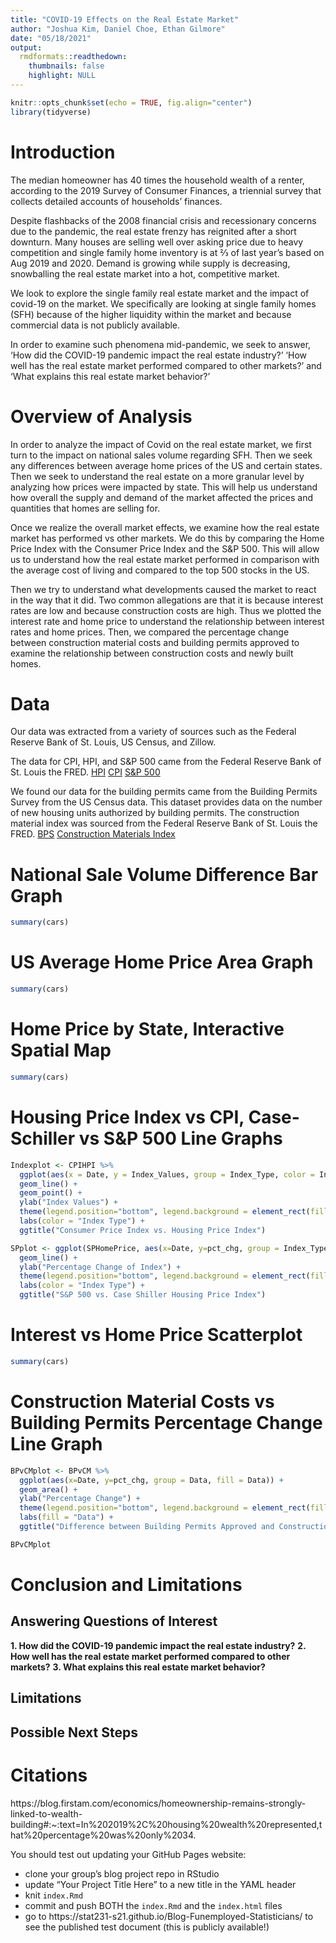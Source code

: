 ```yaml
---
title: "COVID-19 Effects on the Real Estate Market"
author: "Joshua Kim, Daniel Choe, Ethan Gilmore"
date: "05/18/2021"
output:
  rmdformats::readthedown:
    thumbnails: false
    highlight: NULL
---
```


```r
knitr::opts_chunk$set(echo = TRUE, fig.align="center")
library(tidyverse)
```

# Introduction
The median homeowner has 40 times the household wealth of a renter, according to the 2019 Survey of Consumer Finances, a triennial survey that collects detailed accounts of households’ finances. 

Despite flashbacks of the 2008 financial crisis and recessionary concerns due to the pandemic, the real estate frenzy has reignited after a short downturn. Many houses are selling well over asking price due to heavy competition and single family home inventory is at ⅔ of last year’s based on Aug 2019 and 2020. Demand is growing while supply is decreasing, snowballing the real estate market into a hot, competitive market. 

We look to explore the single family real estate market and the impact of covid-19 on the market. We specifically are looking at single family homes (SFH) because of the higher liquidity within the market and because commercial data is not publicly available.

In order to examine such phenomena mid-pandemic, we seek to answer, ‘How did the COVID-19 pandemic impact the real estate industry?’ ‘How well has the real estate market performed compared to other markets?’ and ‘What explains this real estate market behavior?’

# Overview of Analysis
In order to analyze the impact of Covid on the real estate market, we first turn to the impact on national sales volume regarding SFH. Then we seek any differences between average home prices of the US and certain states. Then we seek to understand the real estate on a more granular level by analyzing how prices were impacted by state. This will help us understand how overall the supply and demand of the market affected the prices and quantities that homes are selling for.

Once we realize the overall market effects, we examine how the real estate market has performed vs other markets. We do this by comparing the Home Price Index with the Consumer Price Index and the S&P 500. This will allow us to understand how the real estate market performed in comparison with the average cost of living and compared to the top 500 stocks in the US.

Then we try to understand what developments caused the market to react in the way that it did. Two common allegations are that it is because interest rates are low and because construction costs are high. Thus we plotted the interest rate and home price to understand the relationship between interest rates and home prices. Then, we compared the percentage change between construction material costs and building permits approved to examine the relationship between construction costs and newly built homes. 

# Data
Our data was extracted from a variety of sources such as the Federal Reserve Bank of St. Louis, US Census, and Zillow. 

The data for CPI, HPI, and S&P 500 came from the Federal Reserve Bank of St. Louis the FRED.
[HPI](https://fred.stlouisfed.org/series/CSUSHPINSA)
[CPI](https://fred.stlouisfed.org/series/USACPIALLMINMEI)
[S&P 500](https://fred.stlouisfed.org/series/SP500)

We found our data for the building permits came from the Building Permits Survey from the US Census data. This dataset provides data on the number of new housing units authorized by building permits. 
The construction material index was sourced from the Federal Reserve Bank of St. Louis the FRED.
[BPS](https://www.census.gov/construction/bps/)
[Construction Materials Index](https://fred.stlouisfed.org/series/WPUSI012011)


# National Sale Volume Difference Bar Graph
```r
summary(cars)
```
# US Average Home Price Area Graph
```r
summary(cars)
```
# Home Price by State, Interactive Spatial Map
```r
summary(cars)
```
# Housing Price Index vs CPI, Case-Schiller vs S&P 500 Line Graphs
```r
Indexplot <- CPIHPI %>%
  ggplot(aes(x = Date, y = Index_Values, group = Index_Type, color = Index_Type)) +
  geom_line() +
  geom_point() +
  ylab("Index Values") +
  theme(legend.position="bottom", legend.background = element_rect(fill="lightblue", size=0.5, linetype="solid")) +
  labs(color = "Index Type") +
  ggtitle("Consumer Price Index vs. Housing Price Index")

SPplot <- ggplot(SPHomePrice, aes(x=Date, y=pct_chg, group = Index_Type, color = Index_Type)) +
  geom_line() +
  ylab("Percentage Change of Index") +
  theme(legend.position="bottom", legend.background = element_rect(fill="lightblue", size=0.5, linetype="solid")) +
  labs(color = "Index Type") +
  ggtitle("S&P 500 vs. Case Shiller Housing Price Index")
```
# Interest vs Home Price Scatterplot
```r
summary(cars)
```
# Construction Material Costs vs Building Permits Percentage Change Line Graph

```r
BPvCMplot <- BPvCM %>%
  ggplot(aes(x=Date, y=pct_chg, group = Data, fill = Data)) +
  geom_area() +
  ylab("Percentage Change") +
  theme(legend.position="bottom", legend.background = element_rect(fill="lightblue", size=0.5, linetype="solid")) +
  labs(fill = "Data") +
  ggtitle("Difference between Building Permits Approved and Construction Material Price")

BPvCMplot
```

# Conclusion and Limitations

## Answering Questions of Interest

**1. How did the COVID-19 pandemic impact the real estate industry?**
**2. How well has the real estate market performed compared to other markets?**
**3. What explains this real estate market behavior?**

## Limitations

## Possible Next Steps

# Citations
https://blog.firstam.com/economics/homeownership-remains-strongly-linked-to-wealth-building#:~:text=In%202019%2C%20housing%20wealth%20represented,that%20percentage%20was%20only%2034. 

You should test out updating your GitHub Pages website:

- clone your group's blog project repo in RStudio
- update "Your Project Title Here" to a new title in the YAML header
- knit `index.Rmd` 
- commit and push BOTH the `index.Rmd` and the `index.html` files
- go to https://stat231-s21.github.io/Blog-Funemployed-Statisticians/ to see the published test document (this is publicly available!)
